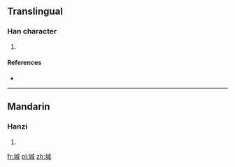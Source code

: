 ==Translingual==

===Han character===
{{Han char|rn=96|rad=玉|as=09|sn=13|four=13150|canj=MGIHR}}

# {{defn|Han|sort=玉09}}

====References====
* {{Han ref|kx=0737.030|dkj=21105|dj=1148.060|hdz=21125.140|uh=744A|ud=29770|bh=DEB2|bd=57010}}

----

==Mandarin==

===Hanzi===
{{cmn-hanzi|pin=[[zhēn]] ([[zhen1]])|wg=chen<sup>1</sup>}}

# {{defn|lang=cmn|sort=玉09}}

[[fr:瑊]]
[[pl:瑊]]
[[zh:瑊]]